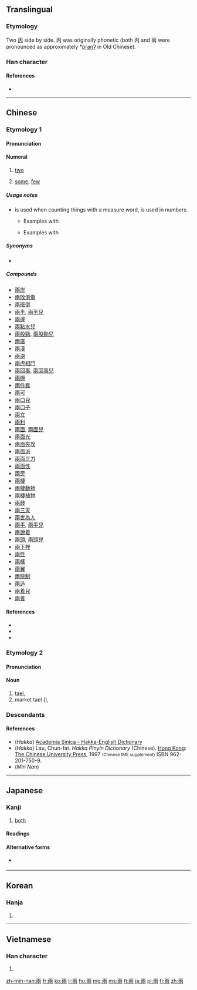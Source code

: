 {{also|両|两}}
==Translingual==
{{Han simplified forms|兩|両|两}}
{{stroke order|type=animate}}

===Etymology===
Two [[丙]] side by side. 丙 was originally phonetic (both 丙 and 兩 were pronounced as approximately *[[w:International Phonetic Alphabet|praŋʔ]] in Old Chinese).

===Han character===
{{Han char|rn=11|rad=入|as=06|sn=8|four=10227|canj=MLBO|ids=⿻⿻丅冂⿰入入}}

====References====
* {{Han ref|kx=0126.130|dkj=01436|dj=0272.110|hdz=10024.020|uh=5169|ud=20841|bh=A8E2|bd=43234}}

----

==Chinese==
{{zh-forms|s=两}}

===Etymology 1===
{{rfe|lang=zh}}

====Pronunciation====
{{zh-pron
|m=liǎng|ma=y
|c=loeng5
|h=pfs=lióng, liông;hpy=liong1, liong3
|mn=nn̄g/lióng
|cat=num
}}

====Numeral====
{{zh-num}}

# [[two]]
#: {{zh-usex|'''兩''' 隻 熱氣球|'''two''' hot air ballons}}
# [[some]], [[few]]
#: {{zh-usex|你們 這 '''兩'''-天 真 夠 辛苦 的。|You've really been working hard the past '''few''' days.}}

=====Usage notes=====
* {{zh-l|兩}} is used when counting things with a measure word, {{zh-l|二}} is used in numbers.
** Examples with {{zh-l|兩}}
**: {{zh-usex|兩 個 人|two people}}
**: {{zh-usex|兩 年|two years}}
** Examples with {{zh-l|二}}
**: {{zh-usex|二十|twenty (literally "two tens")}}
**: {{zh-usex|第二|second}}

=====Synonyms=====
* {{zh-l|二|èr|two}}

=====Compounds=====
{{der-top}}
* [[兩岸]]
* [[兩敗俱傷]]
* [[兩班倒]]
* [[兩半]], [[兩半兒]]
* [[兩邊]]
* [[兩點水兒]]
* [[兩股勁]], [[兩股勁兒]]
* [[兩廣]]
* [[兩漢]]
* [[兩湖]]
* [[兩虎相鬥]]
* [[兩回事]], [[兩回事兒]]
* [[兩極]]
* [[兩件套]]
* [[兩可]]
* [[兩口兒]]
* [[兩口子]]
* [[兩立]]
* [[兩利]]
* [[兩面]], [[兩面兒]]
* [[兩面光]]
* [[兩面夾攻]]
* [[兩面派]]
* [[兩面三刀]]
* [[兩面性]]
* [[兩旁]]
* [[兩棲]]
* [[兩棲動物]]
* [[兩棲植物]]
* [[兩歧]]
* [[兩三天]]
* [[兩世為人]]
* [[兩手]], [[兩手兒]]
* [[兩說着]]
* [[兩頭]], [[兩頭兒]]
* [[兩下裡]]
* [[兩性]]
* [[兩樣]]
* [[兩翼]]
* [[兩院制]]
* [[兩造]]
* [[兩着兒]]
* [[兩者]]
{{der-bottom}}

====References====
* {{cite web
|url=http://www.mdbg.net/chindict/chindict.php?page=worddict&wdrst=0&wdqb=两
|title=两
|work=MDBG English to Chinese dictionary ( Based on CC-CEDICT )
|language=Mandarin/English
|accessdate=2014-03-21}}
* {{cite web
|url=http://resources.allsetlearning.com/chinese/grammar/%22Er%22_and_%22liang%22
|title="Er" and "liang"
|work=Chinese Grammar Wiki
|language=Mandarin/English
|accessdate=2014-03-21}}
* {{cite web
|url=http://www.jukuu.com/index.php
|title=Jukuu
|work=Jukuu
|language=Mandarin/English
|accessdate=2014-03-21}}

===Etymology 2===

====Pronunciation====
{{zh-pron
|m=liǎng|ma=y
|c=loeng2
|h=pfs=lióng/liông;hpy=liong1, liong3
|mn=niú
|cat=num
}}

====Noun====
{{zh-noun}}

# [[tael]], {{non-gloss definition|an ancient unit of weight for silver, approximately 40 [[grams]]}}
# market tael ({{zh-l|市兩}}), {{non-gloss definition|equal to 50 [[grams]]}}

{{catlangname|zh|cardinal numbers|sort=liang3}}

===Descendants===
{{Sinoxenic-word|兩|りょう|s=両|량|lưỡng|v2=lạng}}

====References====
* (''Hakka'') [http://minhakka.ling.sinica.edu.tw/bkg/hakyin/search.php?DETAIL=1&LIMIT=id=21318&dbname=su_tian_1&graph=2 Academia Sinica - Hakka-English Dictionary]
* (''Hakka'') Lau, Chun-fat. ''Hakka Pinyin Dictionary'' (Chinese). [[Hong Kong]]: [[w:Chinese University of Hong Kong|The Chinese University Press]], 1997 <small>(Chinese IME supplement)</small> ISBN 962-201-750-9.
* (''Min Nan'') {{thcwd|3598}}

----

==Japanese==

===Kanji===
{{ja-kanji|grade=uc|rs=入06|style=ky|shin=両}}

# [[both]]

====Readings====
{{ja-readings
|goon=[[りょう]] (ryō)
|kanon=[[りょう]] (ryō)
|kun=[[ふたつ]] (futatsu)
}}

====Alternative forms====
* {{l|ja|两}} {{qualifier|also kyūjitai}}

----

==Korean==

===Hanja===
{{ko-hanja|hangeul=량|rv=ryang|mr=ryang}}

# {{defn|lang=ko|sort=入06}}

----

==Vietnamese==

===Han character===
{{vi-hantu|[[lưỡng]], [[lạng]]|rs=入06}}

# {{defn|lang=vi|sort=入06}}

[[zh-min-nan:兩]]
[[fr:兩]]
[[ko:兩]]
[[li:兩]]
[[hu:兩]]
[[mg:兩]]
[[ms:兩]]
[[fj:兩]]
[[ja:兩]]
[[pl:兩]]
[[fi:兩]]
[[zh:兩]]